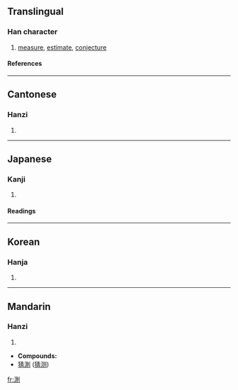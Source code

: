 {{see|测}}

==Translingual==
===Han character===
{{Han char|rn=85|rad=水|as=09|sn=12|four=3210<sub>0</sub>|canj=水月金弓 (EBCN)}}
# [[measure]], [[estimate]], [[conjecture]]
====References====
{{Han ref|kx=0635.010|dkj=17780|dj=1041.120|hdz=31674.010|uh=6E2C|ud=28204|bh=B4FA|bd=46330}}

----
==Cantonese==
===Hanzi===
{{yue-hanzi|jyut=|y=chak1}}
# {{defn|Cantonese}}

----
==Japanese==
===Kanji===
{{ja-kanji|grade=5|rs=水09}}
# {{defn|Japanese}} 
====Readings====
{{ja-readings|on=[[そく]] (soku)|kun=[[はかる]] (hakaru)}}

----
==Korean==
===Hanja===
{{ko-hanja|hangeul=측|eumhun=|rv=cheuk|mr=ch'ŭk|y=chuk}}
# {{defn|Korean}}

----
==Mandarin==
===Hanzi===
{{cmn-hanzi|sim=测|pin=[[cè]] (ce4), [[hòng]] (hong4)|wg=ts'e<sup>4</sup>, hung<sup>4</sup>}}
# {{defn|Mandarin}}

* '''Compounds:'''
* [[猜測]] ([[猜测]])

[[fr:測]]